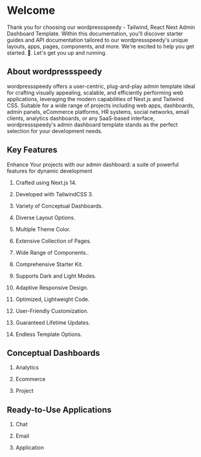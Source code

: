 
# Welcome

Thank you for choosing our wordpressspeedy - Tailwind, React Next Admin Dashboard Template. Within this documentation, you'll discover starter guides and API documentation tailored to our wordpressspeedy's unique layouts, apps, pages, components, and more. We're excited to help you get started.
🙂. Let's get you up and running.

## About wordpressspeedy

wordpressspeedy offers a user-centric, plug-and-play admin template ideal for crafting visually appealing, scalable, and efficiently performing web applications, leveraging the modern capabilities of Next.js and Tailwind CSS. Suitable for a wide range of projects including web apps, dashboards, admin panels, eCommerce platforms, HR systems, social networks, email clients, analytics dashboards, or any SaaS-based interface, wordpressspeedy's admin dashboard template stands as the perfect selection for your development needs.

## Key Features

Enhance Your projects with our admin dashboard: a suite of powerful features for dynamic development

1. Crafted using Next.js 14.

2. Developed with TailwindCSS 3.

3. Variety of Conceptual Dashboards.

4. Diverse Layout Options.

5. Multiple Theme Color.

6. Extensive Collection of Pages.

7. Wide Range of Components..

8. Comprehensive Starter Kit.

9. Supports Dark and Light Modes.

10. Adaptive Responsive Design.

11. Optimized, Lightweight Code.

12. User-Friendly Customization.

13. Guaranteed Lifetime Updates.

14. Endless Template Options.

## Conceptual Dashboards

1. Analytics

2. Ecommerce

3. Project

## Ready-to-Use Applications

1. Chat

2. Email

3. Application
